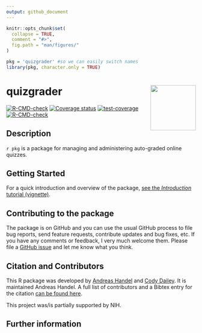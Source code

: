 ```yaml
---
output: github_document
---
```


<!-- README.md is generated from README.Rmd. Please edit that file -->

```r
knitr::opts_chunk$set(
  collapse = TRUE,
  comment = "#>",
  fig.path = "man/figures/"
)
```


```r
pkg = 'quizgrader' #so we can easily switch names
library(pkg, character.only = TRUE)
```


# quizgrader <img src="man/figures/logo.png" align="right" alt="" width="120" />


<!-- badges: start -->
[![R-CMD-check](https://github.com/andreashandel/quizgrader/workflows/R-CMD-check/badge.svg)](https://github.com/andreashandel/quizgrader/actions)
[![Coverage status](https://codecov.io/gh/andreashandel/quizgrader/branch/master/graph/badge.svg?token=OGO3sVEcPD)](https://codecov.io/gh/andreashandel/quizgrader)
[![test-coverage](https://github.com/andreashandel/quizgrader/workflows/test-coverage/badge.svg)](https://github.com/andreashandel/quizgrader/actions)
[![R-CMD-check](https://github.com/andreashandel/quizgrader/workflows/R-CMD-check/badge.svg)](https://github.com/andreashandel/quizgrader/actions)
<!-- badges: end -->


## Description
`r pkg` is a package for managing and administering auto-graded online quizzes. 


## Getting Started

For a quick introduction and overview of the package, [see the _Introduction_ tutorial (vignette)](./articles/A_introduction.html).


## Contributing to the package
The package is on GitHub and you can use the usual GitHub process to file bug reports, send feature requests, contribute updates and bug fixes, etc. If you have any comments or feedback, I very much welcome them. Please file a [GitHub issue](https://github.com/andreashandel/quizgrader/issues) and let me know what you think.

## Citation and Contributors

This R package was developed by [Andreas Handel](https://www.andreashandel.com/) and [Cody Dailey](https://daileyco.github.io/). It is maintained Andreas Handel. A full list of contributors and a Bibtex entry for the citation [can be found here](https://andreashandel.github.io/quizgrader/authors.html).

This project was/is partially supported by NIH. 


## Further information
 

